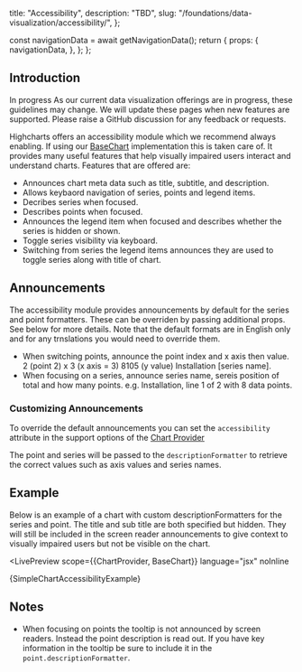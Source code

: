   title: "Accessibility",
  description: "TBD",
  slug: "/foundations/data-visualization/accessibility/",
};





  const navigationData = await getNavigationData();
  return {
    props: {
      navigationData,
    },
  };
};

<GenericHeader name={meta.title} description={meta.description} categoryRoute={SidebarCategoryRoutes.FOUNDATIONS}>
  <PageHeaderSeparator>
    <Separator orientation="horizontal" />
  </PageHeaderSeparator>
</GenericHeader>

<contentwrapper>

<PageAside data={mdxHeadings} />

<content>

## Introduction

<Box marginBottom="space60">
  <Callout variant="neutral">
    <CalloutHeading>In progress</CalloutHeading>
    <CalloutText>As our current data visualization offerings are in progress, these guidelines may change. We will update these pages when new features are supported. Please raise a <Anchor showExternal={true} href="https://github.com/twilio-labs/paste/discussions/new?category=general">GitHub discussion</Anchor> for any feedback or requests.</CalloutText>
  </Callout>
</Box>

Highcharts offers an accessibility module which we recommend always enabling. If using our [BaseChart](foundations/data-visualization/for-engineers#basechart) implementation this is taken care of. It provides many useful features that help visually impaired users interact and understand charts. Features that are offered are:
- Announces chart meta data such as title, subtitle, and description.
- Allows keybaord navigation of series, points and legend items.
- Decribes series when focused.
- Describes points when focused.
- Announces the legend item when focused and describes whether the series is hidden or shown.
- Toggle series visibility via keyboard.
- Switching from series the legend items announces they are used to toggle series along with title of chart.

## Announcements

The accessibility module provides announcements by default for the series and point formatters. These can be overriden by passing additional props. See below for more details. Note that the default formats are in English only and for any trnslations you would need to override them.

- When switching points, announce the point index and x axis then value. 2 (point 2) x 3 (x axis = 3) 8105 (y value) Installation [series name].
- When focusing on a series, announce series name, sereis position of total and how many points. e.g. Installation, line 1 of 2 with 8 data points.

### Customizing Announcements

To override the default announcements you can set the `accessibility` attribute in the support options of the [Chart Provider](components/chart-provider/api#charttypeoptions)

The point and series will be passed to the `descriptionFormatter` to retrieve the correct values such as axis values and series names.

## Example

Below is an example of a chart with custom descriptionFormatters for the series and point. The title and sub title are both specified but hidden. They will still be included in the screen reader announcements to give context to visually impaired users but not be visible on the chart.

<LivePreview
  scope={{ChartProvider, BaseChart}}
  language="jsx"
  noInline
>
  {SimpleChartAccessibilityExample}
</LivePreview>

## Notes

- When focusing on points the tooltip is not announced by screen readers. Instead the point description is read out. If you have key information in the tooltip be sure to include it in the `point.descriptionFormatter`.

</content>

</contentwrapper>
